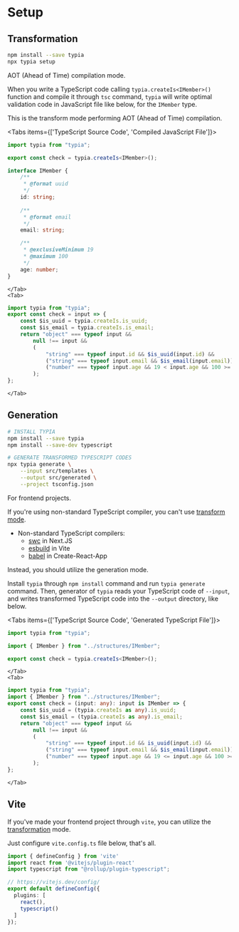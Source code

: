 
# Setup
## Transformation
```bash copy showLineNumbers
npm install --save typia
npx typia setup
```

AOT (Ahead of Time) compilation mode.

When you write a TypeScript code calling `typia.createIs<IMember>()` function and compile it through `tsc` command, `typia` will write optimal validation code in JavaScript file like below, for the `IMember` type. 

This is the transform mode performing AOT (Ahead of Time) compilation.

<Tabs items={['TypeScript Source Code', 'Compiled JavaScript File']}>
    <Tab>
```typescript filename="examples/src/check.ts" showLineNumbers {3}
import typia from "typia";

export const check = typia.createIs<IMember>();

interface IMember {
    /**
     * @format uuid
     */
    id: string;
    
    /**
     * @format email
     */
    email: string;

    /**
     * @exclusiveMinimum 19
     * @maximum 100
     */
    age: number;
}
```
    </Tab>
    <Tab>
```javascript filename="examples/bin/check.js" showLineNumbers {2-12}
import typia from "typia";
export const check = input => {
    const $is_uuid = typia.createIs.is_uuid;
    const $is_email = typia.createIs.is_email;
    return "object" === typeof input && 
        null !== input && 
        (
            "string" === typeof input.id && $is_uuid(input.id) && 
            ("string" === typeof input.email && $is_email(input.email)) && 
            ("number" === typeof input.age && 19 < input.age && 100 >= input.age)
        );
};
```
    </Tab>
</Tabs>



## Generation
```bash
# INSTALL TYPIA
npm install --save typia
npm install --save-dev typescript

# GENERATE TRANSFORMED TYPESCRIPT CODES
npx typia generate \
    --input src/templates \
    --output src/generated \
    --project tsconfig.json
```

For frontend projects.

If you're using non-standard TypeScript compiler, you can't use [transform mode](#transformation).

  - Non-standard TypeScript compilers:
    - [swc](https://swc.rs/) in Next.JS
    - [esbuild](https://esbuild.github.io/) in Vite
    - [babel](https://babeljs.io/) in Create-React-App

Instead, you should utilize the generation mode. 

Install `typia` through `npm install` command and run `typia generate` command. Then, generator of `typia` reads your TypeScript code of `--input`, and writes transformed TypeScript code into the `--output` directory, like below.

<Tabs items={['TypeScript Source Code', 'Generated TypeScript File']}>
    <Tab>
```typescript filename="examples/src/templates/check.ts" showLineNumbers {5}
import typia from "typia";

import { IMember } from "../structures/IMember";

export const check = typia.createIs<IMember>();
```
    </Tab>
    <Tab>
```typescript filename="examples/src/generated/check.ts" showLineNumbers {3-13}
import typia from "typia";
import { IMember } from "../structures/IMember";
export const check = (input: any): input is IMember => {
    const $is_uuid = (typia.createIs as any).is_uuid;
    const $is_email = (typia.createIs as any).is_email;
    return "object" === typeof input && 
        null !== input && 
        (
            "string" === typeof input.id && is_uuid(input.id) && 
            ("string" === typeof input.email && $is_email(input.email)) && 
            ("number" === typeof input.age && 19 <= input.age && 100 >= input.age)
        );
};
```
    </Tab>
</Tabs>




## Vite
If you've made your frontend project through `vite`, you can utilize the [transformation](#transformation) mode.

Just configure `vite.config.ts` file below, that's all.

```typescript filename="vite.config.ts"
import { defineConfig } from 'vite'
import react from '@vitejs/plugin-react'
import typescript from "@rollup/plugin-typescript";

// https://vitejs.dev/config/
export default defineConfig({
  plugins: [
    react(),
    typescript()
  ]
});
```